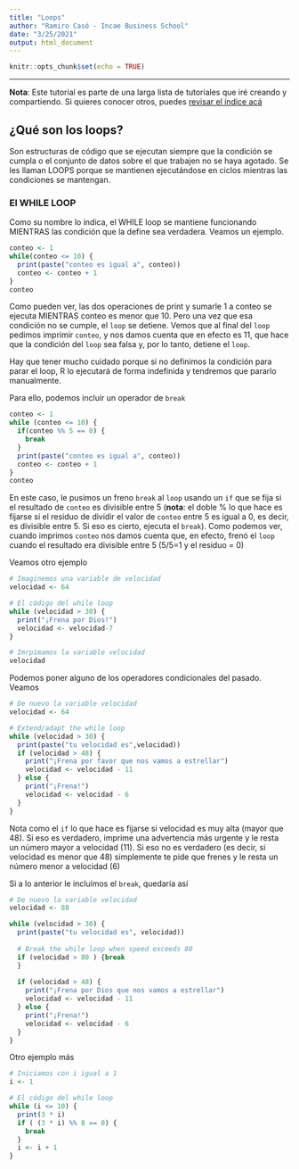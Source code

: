 ```yaml
---
title: "Loops"
author: "Ramiro Casó - Incae Business School"
date: "3/25/2021"
output: html_document
---
```


```r
knitr::opts_chunk$set(echo = TRUE)
```

-----------
**Nota**: Este tutorial es parte de una larga lista de tutoriales que iré creando y compartiendo. Si quieres conocer otros, puedes [revisar el índice acá](https://ramirocaso.github.io/learning_R/)

## ¿Qué son los loops? 
Son estructuras de código que se ejecutan siempre que la condición se cumpla o el conjunto de datos sobre el que trabajen no se haya agotado. Se les llaman LOOPS porque se mantienen ejecutándose en ciclos mientras las condiciones se mantengan. 

### El WHILE LOOP
Como su nombre lo indica, el WHILE loop se mantiene funcionando MIENTRAS las condición que la define sea verdadera. Veamos un ejemplo. 

```r
conteo <- 1
while(conteo <= 10) {
  print(paste("conteo es igual a", conteo))
  conteo <- conteo + 1
}
conteo
```

Como pueden ver, las dos operaciones de print y sumarle 1 a conteo se ejecuta MIENTRAS conteo es menor que 10. Pero una vez que esa condición no se cumple, el `loop` se detiene. 
Vemos que al final del  `loop` pedimos imprimir `conteo`, y nos damos cuenta que en efecto es 11, que hace que la condición del  `loop`  sea falsa y, por lo tanto, detiene el  `loop`. 

Hay que tener mucho cuidado porque si no definimos la condición para parar el loop, R lo ejecutará de forma indefinida y tendremos que pararlo manualmente. 

Para ello, podemos incluir un operador de `break`

```r
conteo <- 1
while (conteo <= 10) {
  if(conteo %% 5 == 0) {
    break
  }
  print(paste("conteo es igual a", conteo))
  conteo <- conteo + 1
}
conteo
```
En este caso, le pusimos un freno `break` al `loop` usando un `if` que se fija si el resultado de `conteo` es divisible entre 5 (**nota**: el doble % lo que hace es fijarse si el residuo de dividir el valor de `conteo` entre 5 es igual a 0, es decir, es divisible entre 5. Si eso es cierto, ejecuta el `break`). Como podemos ver, cuando imprimos `conteo` nos damos cuenta que, en efecto, frenó el `loop` cuando el resultado era divisible entre 5 (5/5=1 y el residuo = 0)

Veamos otro ejemplo
```r
# Imaginemos una variable de velocidad
velocidad <- 64

# El código del while loop
while (velocidad > 30) {
  print("¡Frena por Dios!")
  velocidad <- velocidad-7
}

# Imrpimamos la variable velocidad
velocidad
```
Podemos poner alguno de los operadores condicionales del pasado. Veamos
```r
# De nuevo la variable velocidad
velocidad <- 64

# Extend/adapt the while loop
while (velocidad > 30) {
  print(paste("tu velocidad es",velocidad))
  if (velocidad > 48) {
    print("¡Frena por favor que nos vamos a estrellar")
    velocidad <- velocidad - 11
  } else {
    print("¡Frena!")
    velocidad <- velocidad - 6
  }
}
```
Nota como el `if` lo que hace es fijarse si velocidad es muy alta (mayor que 48). Si eso es verdadero, imprime una advertencia más urgente y le resta un número mayor a velocidad (11). Si eso no es verdadero (es decir, si velocidad es menor que 48) simplemente te pide que frenes y le resta un número menor a velocidad (6) 

Si a lo anterior le incluímos el `break`, quedaría así

```r
# De nuevo la variable velocidad
velocidad <- 88

while (velocidad > 30) {
  print(paste("tu velocidad es", velocidad))
  
  # Break the while loop when speed exceeds 80
  if (velocidad > 80 ) {break
  } 
  
  if (velocidad > 48) {
    print("¡Frena por Dios que nos vamos a estrellar")
    velocidad <- velocidad - 11
  } else {
    print("¡Frena!")
    velocidad <- velocidad - 6
  }
}
```

Otro ejemplo más

```r
# Iniciamos con i igual a 1 
i <- 1

# El código del while loop
while (i <= 10) {
  print(3 * i)
  if ( (3 * i) %% 8 == 0) {
    break
  }
  i <- i + 1
}
```


